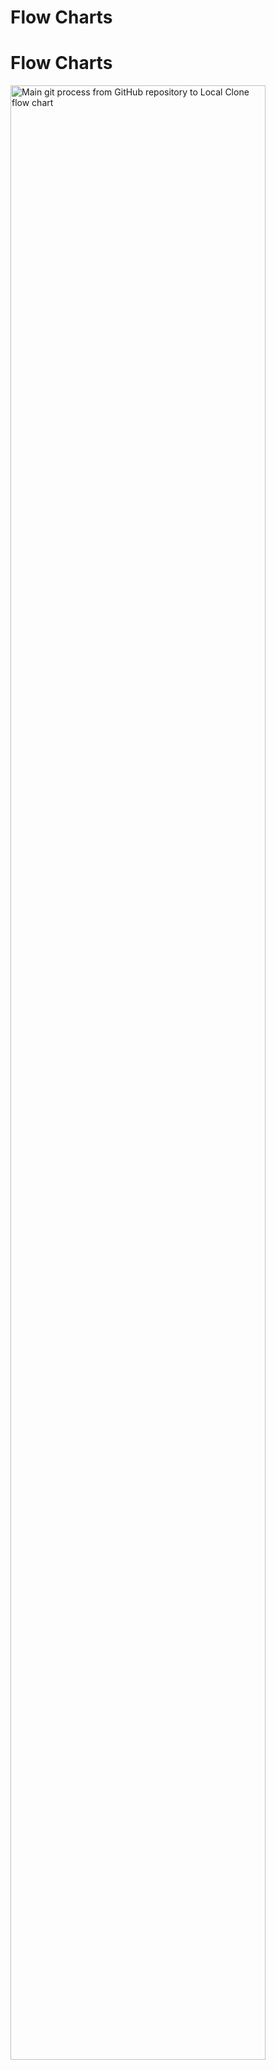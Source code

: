 # Flow Charts


# Flow Charts 

<img src="www/img/main_process.svg" alt="Main git process from GitHub repository to Local Clone flow chart" style = "width: 90%;">